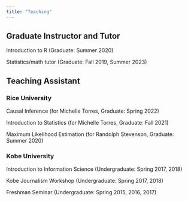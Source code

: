 ```yaml
---
title: "Teaching"
---
```


## Graduate Instructor and Tutor

Introduction to R (Graduate: Summer 2020)

Statistics/math tutor (Graduate: Fall 2019, Summer 2023)

## Teaching Assistant

### Rice University

Causal Inference (for Michelle Torres, Graduate: Spring 2022)

Introduction to Statistics (for Michelle Torres, Graduate: Fall 2021)

Maximum Likelihood Estimation (for Randolph Stevenson, Graduate: Summer 2020)

### Kobe University

Introduction to Information Science (Undergraduate: Spring 2017, 2018)

Kobe Journalism Workshop (Undergraduate: Spring 2017, 2018)

Freshman Seminar (Undergraduate: Spring 2015, 2016, 2017)
